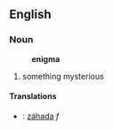 ==English==
===Noun===
:'''enigma'''
# something mysterious
====Translations====
*{{sk}}: [[záhada#Slovak|záhada]] ''f''